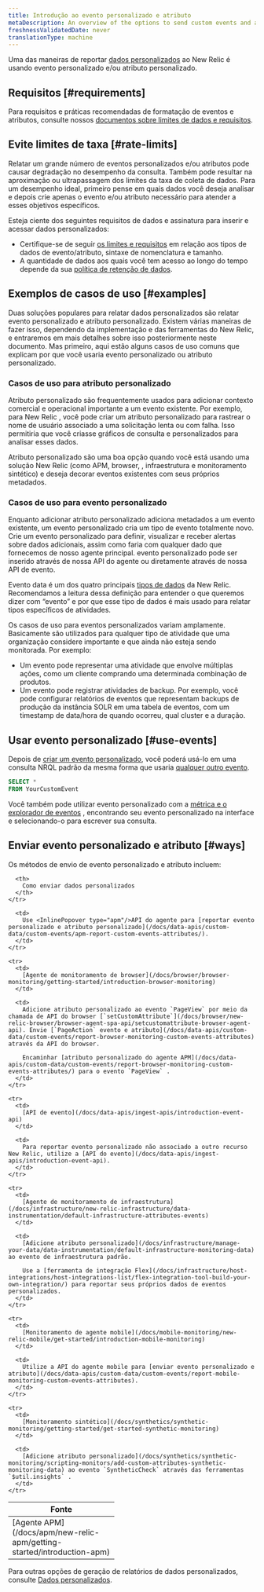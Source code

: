 ```yaml
---
title: Introdução ao evento personalizado e atributo
metaDescription: An overview of the options to send custom events and attributes to New Relic.
freshnessValidatedDate: never
translationType: machine
---
```


Uma das maneiras de reportar [dados personalizados](/docs/data-apis/custom-data/intro-custom-data) ao New Relic é usando evento personalizado e/ou atributo personalizado.

## Requisitos [#requirements]

Para requisitos e práticas recomendadas de formatação de eventos e atributos, consulte nossos [documentos sobre limites de dados e requisitos](/docs/data-apis/custom-data/custom-events/data-requirements-limits-custom-event-data).

## Evite limites de taxa [#rate-limits]

Relatar um grande número de eventos personalizados e/ou atributos pode causar degradação no desempenho da consulta. Também pode resultar na aproximação ou ultrapassagem dos limites da taxa de coleta de dados. Para um desempenho ideal, primeiro pense em quais dados você deseja analisar e depois crie apenas o evento e/ou atributo necessário para atender a esses objetivos específicos.

Esteja ciente dos seguintes requisitos de dados e assinatura para inserir e acessar dados personalizados:

* Certifique-se de seguir [os limites e requisitos](/docs/data-apis/custom-data/custom-events/data-requirements-limits-custom-event-data) em relação aos tipos de dados de evento/atributo, sintaxe de nomenclatura e tamanho.
* A quantidade de dados aos quais você tem acesso ao longo do tempo depende da sua [política de retenção de dados](/docs/accounts/original-accounts-billing/original-data-retention/event-data-retention-original-pricing-plan).

## Exemplos de casos de uso [#examples]

Duas soluções populares para relatar dados personalizados são relatar evento personalizado e atributo personalizado. Existem várias maneiras de fazer isso, dependendo da implementação e das ferramentas do New Relic, e entraremos em mais detalhes sobre isso posteriormente neste documento. Mas primeiro, aqui estão alguns casos de uso comuns que explicam por que você usaria evento personalizado ou atributo personalizado.

### Casos de uso para atributo personalizado

Atributo personalizado são frequentemente usados para adicionar contexto comercial e operacional importante a um evento existente. Por exemplo, para New Relic <InlinePopover type="browser"/>, você pode criar um atributo personalizado para rastrear o nome de usuário associado a uma solicitação lenta ou com falha. Isso permitiria que você criasse gráficos de consulta e personalizados para analisar esses dados.

Atributo personalizado são uma boa opção quando você está usando uma solução New Relic (como APM, browser, <InlinePopover type="mobile"/>, infraestrutura e monitoramento sintético) e deseja decorar eventos existentes com seus próprios metadados.

### Casos de uso para evento personalizado

Enquanto adicionar atributo personalizado adiciona metadados a um evento existente, um evento personalizado cria um tipo de evento totalmente novo. Crie um evento personalizado para definir, visualizar e receber alertas sobre dados adicionais, assim como faria com qualquer dado que fornecemos de nosso agente principal. evento personalizado pode ser inserido através de nossa API do agente ou diretamente através de nossa API de evento.

Evento data é um dos quatro principais [tipos de dados](/docs/data-apis/understand-data/new-relic-data-types/#event-data) da New Relic. Recomendamos a leitura dessa definição para entender o que queremos dizer com “evento” e por que esse tipo de dados é mais usado para relatar tipos específicos de atividades.

Os casos de uso para eventos personalizados variam amplamente. Basicamente são utilizados para qualquer tipo de atividade que uma organização considere importante e que ainda não esteja sendo monitorada. Por exemplo:

* Um evento pode representar uma atividade que envolve múltiplas ações, como um cliente comprando uma determinada combinação de produtos.
* Um evento pode registrar atividades de backup. Por exemplo, você pode configurar relatórios de eventos que representam backups de produção da instância SOLR em uma tabela de eventos, com um timestamp de data/hora de quando ocorreu, qual cluster e a duração.

## Usar evento personalizado [#use-events]

Depois de [criar um evento personalizado](/docs/data-apis/custom-data/custom-events/collect-custom-attributes/#enabling-custom), você poderá usá-lo em uma consulta NRQL padrão da mesma forma que usaria [qualquer outro evento](/docs/query-your-data/nrql-new-relic-query-language/get-started/nrql-syntax-clauses-functions).

```sql
SELECT *
FROM YourCustomEvent
```

Você também pode utilizar evento personalizado com a [métrica e o explorador de eventos](/docs/query-your-data/explore-query-data/browse-data/introduction-data-explorer/) , encontrando seu evento personalizado na interface e selecionando-o para escrever sua consulta.

## Enviar evento personalizado e atributo [#ways]

Os métodos de envio de evento personalizado e atributo incluem:

<table>
  <thead>
    <tr>
      <th width="200px">
        Fonte
      </th>

      <th>
        Como enviar dados personalizados
      </th>
    </tr>
  </thead>

  <tbody>
    <tr>
      <td>
        [Agente APM](/docs/apm/new-relic-apm/getting-started/introduction-apm)
      </td>

      <td>
        Use <InlinePopover type="apm"/>API do agente para [reportar evento personalizado e atributo personalizado](/docs/data-apis/custom-data/custom-events/apm-report-custom-events-attributes/).
      </td>
    </tr>

    <tr>
      <td>
        [Agente de monitoramento de browser](/docs/browser/browser-monitoring/getting-started/introduction-browser-monitoring)
      </td>

      <td>
        Adicione atributo personalizado ao evento `PageView` por meio da chamada de API do browser [`setCustomAttribute`](/docs/browser/new-relic-browser/browser-agent-spa-api/setcustomattribute-browser-agent-api). Envie [`PageAction` evento e atributo](/docs/data-apis/custom-data/custom-events/report-browser-monitoring-custom-events-attributes) através da API do browser.

        Encaminhar [atributo personalizado do agente APM](/docs/data-apis/custom-data/custom-events/report-browser-monitoring-custom-events-attributes/) para o evento `PageView` .
      </td>
    </tr>

    <tr>
      <td>
        [API de evento](/docs/data-apis/ingest-apis/introduction-event-api)
      </td>

      <td>
        Para reportar evento personalizado não associado a outro recurso New Relic, utilize a [API do evento](/docs/data-apis/ingest-apis/introduction-event-api).
      </td>
    </tr>

    <tr>
      <td>
        [Agente de monitoramento de infraestrutura](/docs/infrastructure/new-relic-infrastructure/data-instrumentation/default-infrastructure-attributes-events)
      </td>

      <td>
        [Adicione atributo personalizado](/docs/infrastructure/manage-your-data/data-instrumentation/default-infrastructure-monitoring-data) ao evento de infraestrutura padrão.

        Use a [ferramenta de integração Flex](/docs/infrastructure/host-integrations/host-integrations-list/flex-integration-tool-build-your-own-integration/) para reportar seus próprios dados de eventos personalizados.
      </td>
    </tr>

    <tr>
      <td>
        [Monitoramento de agente mobile](/docs/mobile-monitoring/new-relic-mobile/get-started/introduction-mobile-monitoring)
      </td>

      <td>
        Utilize a API do agente mobile para [enviar evento personalizado e atributo](/docs/data-apis/custom-data/custom-events/report-mobile-monitoring-custom-events-attributes).
      </td>
    </tr>

    <tr>
      <td>
        [Monitoramento sintético](/docs/synthetics/synthetic-monitoring/getting-started/get-started-synthetic-monitoring)
      </td>

      <td>
        [Adicione atributo personalizado](/docs/synthetics/synthetic-monitoring/scripting-monitors/add-custom-attributes-synthetic-monitoring-data) ao evento `SyntheticCheck` através das ferramentas `$util.insights` .
      </td>
    </tr>
  </tbody>
</table>

Para outras opções de geração de relatórios de dados personalizados, consulte [Dados personalizados](/docs/data-apis/custom-data/intro-custom-data).
